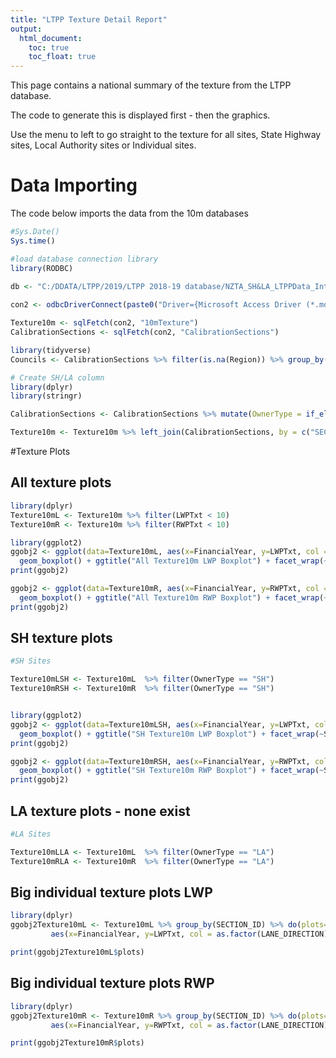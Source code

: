 ---
title: "LTPP Texture Detail Report"
output:
  html_document:
    toc: true
    toc_float: true
---
This page contains a national summary of the texture from the LTPP database.  

The code to generate this is displayed first - then the graphics.  
  
Use the menu to left to go straight to the texture for all sites, State Highway sites, Local Authority sites or Individual sites.  
  
# Data Importing
The code below imports the data from the 10m databases

```{r import data, fig.height=10, fig.width=12, echo=TRUE}

#Sys.Date()
Sys.time()

#load database connection library
library(RODBC)
 
db <- "C:/DDATA/LTPP/2019/LTPP 2018-19 database/NZTA_SH&LA_LTPPData_IntCalib_1Jul2001-30Jun2019.mdb"

con2 <- odbcDriverConnect(paste0("Driver={Microsoft Access Driver (*.mdb, *.accdb)}; DBQ=", db))

Texture10m <- sqlFetch(con2, "10mTexture")
CalibrationSections <- sqlFetch(con2, "CalibrationSections")

library(tidyverse)
Councils <- CalibrationSections %>% filter(is.na(Region)) %>% group_by(NMA) %>% summarise()

# Create SH/LA column
library(dplyr)
library(stringr)

CalibrationSections <- CalibrationSections %>% mutate(OwnerType = if_else((str_detect(CAL_SECTION_ID, "CAL")|str_detect(CAL_SECTION_ID, "CS")), "SH", "LA"))

Texture10m <- Texture10m %>% left_join(CalibrationSections, by = c("SECTION_ID"="CAL_SECTION_ID"))
```

#Texture Plots

## All texture plots

```{r plot Texture10m on A3, fig.height=20, fig.width=12, echo=TRUE}

library(dplyr)
Texture10mL <- Texture10m %>% filter(LWPTxt < 10)
Texture10mR <- Texture10m %>% filter(RWPTxt < 10)

library(ggplot2)
ggobj2 <- ggplot(data=Texture10mL, aes(x=FinancialYear, y=LWPTxt, col = as.factor(LANE_DIRECTION))) +
  geom_boxplot() + ggtitle("All Texture10m LWP Boxplot") + facet_wrap(~SECTION_ID, ncol=5) + theme(axis.text.x=element_text(angle=90,hjust=1,vjust=0.5)) + labs(col = "I/D") + ylab("LWP Texture MPD (mm)") + xlab("Financial Year") 
print(ggobj2)

ggobj2 <- ggplot(data=Texture10mR, aes(x=FinancialYear, y=RWPTxt, col = as.factor(LANE_DIRECTION))) +
  geom_boxplot() + ggtitle("All Texture10m RWP Boxplot") + facet_wrap(~SECTION_ID, ncol=5) + theme(axis.text.x=element_text(angle=90,hjust=1,vjust=0.5)) + labs(col = "I/D") + ylab("RWP Texture MPD (mm)") + xlab("Financial Year") 
print(ggobj2)

```

## SH texture plots

```{r plot SH Texture10m on A3, fig.height=20, fig.width=12, echo=TRUE}

#SH Sites

Texture10mLSH <- Texture10mL  %>% filter(OwnerType == "SH")
Texture10mRSH <- Texture10mR  %>% filter(OwnerType == "SH")


library(ggplot2)
ggobj2 <- ggplot(data=Texture10mLSH, aes(x=FinancialYear, y=LWPTxt, col = as.factor(LANE_DIRECTION))) +
  geom_boxplot() + ggtitle("SH Texture10m LWP Boxplot") + facet_wrap(~SECTION_ID, ncol=5) + theme(axis.text.x=element_text(angle=90,hjust=1,vjust=0.5)) + labs(col = "I/D") + ylab("LWP Texture MPD (mm)") + xlab("Financial Year") 
print(ggobj2)

ggobj2 <- ggplot(data=Texture10mRSH, aes(x=FinancialYear, y=RWPTxt, col = as.factor(LANE_DIRECTION))) +
  geom_boxplot() + ggtitle("SH Texture10m RWP Boxplot") + facet_wrap(~SECTION_ID, ncol=5) + theme(axis.text.x=element_text(angle=90,hjust=1,vjust=0.5)) + labs(col = "I/D") + ylab("RWP Texture MPD (mm)") + xlab("Financial Year") 
print(ggobj2)


```

## LA texture plots - none exist

```{r plot LA Texture10m on A3, fig.height=28, fig.width=40, eval = FALSE}

#LA Sites

Texture10mLLA <- Texture10mL  %>% filter(OwnerType == "LA")
Texture10mRLA <- Texture10mR  %>% filter(OwnerType == "LA")

```

## Big individual texture plots LWP

```{r plot Big individual texture plots LWP, fig.height=12, fig.width=20, echo=TRUE}

library(dplyr)
ggobj2Texture10mL <- Texture10mL %>% group_by(SECTION_ID) %>% do(plots=ggplot(data=.) +
         aes(x=FinancialYear, y=LWPTxt, col = as.factor(LANE_DIRECTION)) +  geom_boxplot() + labs(col = "I/D") + ggtitle("LWP Texture", subtitle = .$SECTION_ID)) + ylab("LWP Texture MPD (mm)") + xlab("Financial Year")   

print(ggobj2Texture10mL$plots)
```

## Big individual texture plots RWP

```{r plot Big individual texture plots RWP, fig.height=12, fig.width=20, echo=TRUE}

library(dplyr)
ggobj2Texture10mR <- Texture10mR %>% group_by(SECTION_ID) %>% do(plots=ggplot(data=.) +
         aes(x=FinancialYear, y=RWPTxt, col = as.factor(LANE_DIRECTION)) +  geom_boxplot() + labs(col = "I/D") + ggtitle("RWP Texture", subtitle = .$SECTION_ID)) + ylab("RWP Texture MPD (mm)") + xlab("Financial Year")   

print(ggobj2Texture10mR$plots)
```

